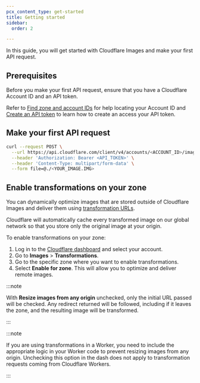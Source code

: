 ```yaml
---
pcx_content_type: get-started
title: Getting started
sidebar:
  order: 2

---
```


In this guide, you will get started with Cloudflare Images and make your first API request.

## Prerequisites

Before you make your first API request, ensure that you have a Cloudflare Account ID and an API token.

Refer to [Find zone and account IDs](/fundamentals/setup/find-account-and-zone-ids/) for help locating your Account ID and [Create an API token](/fundamentals/api/get-started/create-token/) to learn how to create an access your API token.

## Make your first API request

```bash
curl --request POST \
  --url https://api.cloudflare.com/client/v4/accounts/<ACCOUNT_ID>/images/v1 \
  --header 'Authorization: Bearer <API_TOKEN>' \
  --header 'Content-Type: multipart/form-data' \
  --form file=@./<YOUR_IMAGE.IMG>
```

## Enable transformations on your zone

You can dynamically optimize images that are stored outside of Cloudflare Images and deliver them using [transformation URLs](/images/transform-images/transform-via-url/).

Cloudflare will automatically cache every transformed image on our global network so that you store only the original image at your origin.

To enable transformations on your zone:

1. Log in to the [Cloudflare dashboard](https://dash.cloudflare.com/login) and select your account.
2. Go to **Images** > **Transformations**.
3. Go to the specific zone where you want to enable transformations.
4. Select **Enable for zone**. This will allow you to optimize and deliver remote images.

:::note


With **Resize images from any origin** unchecked, only the initial URL passed will be checked. Any redirect returned will be followed, including if it leaves the zone, and the resulting image will be transformed.


:::

:::note


If you are using transformations in a Worker, you need to include the appropriate logic in your Worker code to prevent resizing images from any origin. Unchecking this option in the dash does not apply to transformation requests coming from Cloudflare Workers.


:::
